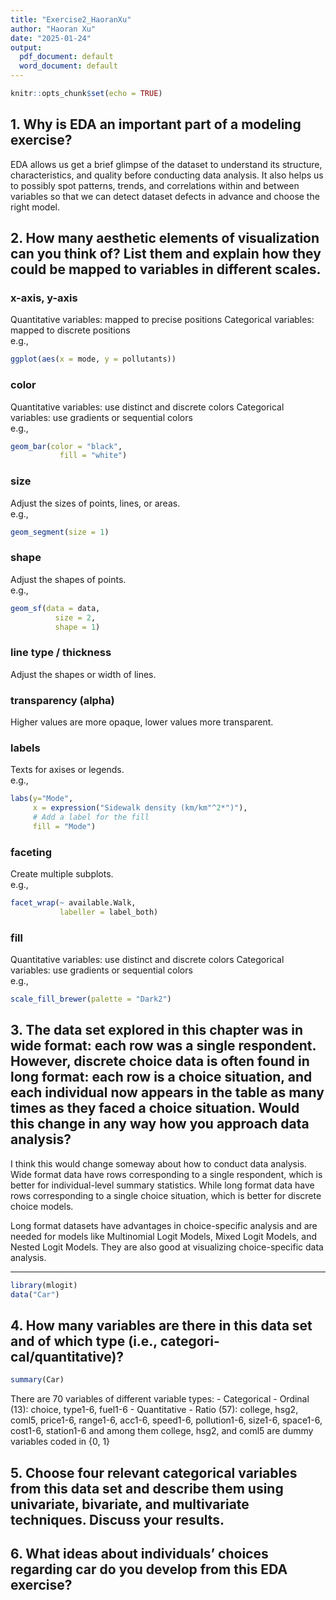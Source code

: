 ```yaml
---
title: "Exercise2_HaoranXu"
author: "Haoran Xu"
date: "2025-01-24"
output:
  pdf_document: default
  word_document: default
---
```


```r
knitr::opts_chunk$set(echo = TRUE)
```


## 1.	Why is EDA an important part of a modeling exercise?

EDA allows us get a brief glimpse of the dataset to understand its structure, characteristics, and quality before conducting data analysis. It also helps us to possibly spot patterns, trends, and correlations within and between variables so that we can detect dataset defects in advance and choose the right model.


## 2.	How many aesthetic elements of visualization can you think of? List them and explain how they could be mapped to variables in different scales.

### x-axis, y-axis
Quantitative variables: mapped to precise positions
Categorical variables: mapped to discrete positions   
e.g.,
```r
ggplot(aes(x = mode, y = pollutants))
```

### color
Quantitative variables: use distinct and discrete colors
Categorical variables: use gradients or sequential colors  
e.g.,
```r
geom_bar(color = "black", 
           fill = "white") 
```

### size
Adjust the sizes of points, lines, or areas.   
e.g.,
```r
geom_segment(size = 1)
```

### shape
Adjust the shapes of points.   
e.g.,
```r
geom_sf(data = data,
          size = 2,
          shape = 1)
```

### line type / thickness
Adjust the shapes or width of lines.

### transparency (alpha)
Higher values are more opaque, lower values more transparent.

### labels
Texts for axises or legends.   
e.g.,
```r
labs(y="Mode",  
     x = expression("Sidewalk density (km/km"^2*")"), 
     # Add a label for the fill
     fill = "Mode")
```

### faceting
Create multiple subplots.   
e.g.,
```r
facet_wrap(~ available.Walk, 
           labeller = label_both)
```

### fill
Quantitative variables: use distinct and discrete colors
Categorical variables: use gradients or sequential colors   
e.g.,
```r
scale_fill_brewer(palette = "Dark2")
```


## 3.	The data set explored in this chapter was in wide format: each row was a single respondent. However, discrete choice data is often found in long format: each row is a choice situation, and each individual now appears in the table as many times as they faced a choice situation. Would this change in any way how you approach data analysis?

I think this would change someway about how to conduct data analysis. Wide format data have rows corresponding to a single respondent, which is better for individual-level summary statistics. While long format data have rows corresponding to a single choice situation, which is better for discrete choice models.   

Long format datasets have advantages in choice-specific analysis and are needed for models like Multinomial Logit Models, Mixed Logit Models, and Nested Logit Models. They are also good at visualizing choice-specific data analysis.    

---

```r
library(mlogit)
data("Car")
```

## 4.	How many variables are there in this data set and of which type (i.e., categori-cal/quantitative)?

```r
summary(Car)
```

There are 70 variables of different variable types:
- Categorical
  - Ordinal (13): choice, type1-6, fuel1-6
- Quantitative
  - Ratio (57): college, hsg2, coml5, price1-6, range1-6, acc1-6, speed1-6, pollution1-6, size1-6, space1-6, cost1-6, station1-6 and among them college, hsg2, and coml5 are dummy variables coded in {0, 1}


## 5.	Choose four relevant categorical variables from this data set and describe them using univariate, bivariate, and multivariate techniques. Discuss your results.




## 6.	What ideas about individuals’ choices regarding car do you develop from this EDA exercise?




